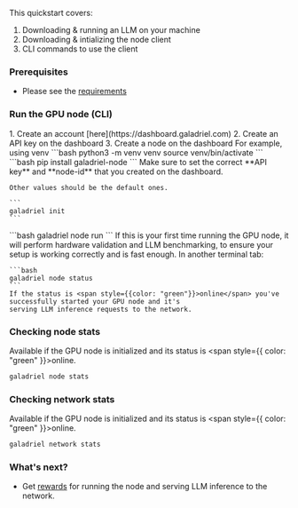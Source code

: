 This quickstart covers:

1. Downloading & running an LLM on your machine
2. Downloading & intializing the node client
3. CLI commands to use the client

### Prerequisites

* Please see the [requirements](requirements)

### Run the GPU node (CLI)

<Steps>
  <Step title="Sign up">
    1. Create an account [here](https://dashboard.galadriel.com)
    2. Create an API key on the dashboard
    3. Create a node on the dashboard
  </Step>
  <Step title="Create a virtual environment">
    For example, using venv
    ```bash
    python3 -m venv venv
    source venv/bin/activate
    ```
  </Step>
  <Step title="Install galadriel">
    ```bash
    pip install galadriel-node
    ```
  </Step>
  <Step title="Setup the environment">
    Make sure to set the correct **API key** and **node-id** that you created on the dashboard.

    Other values should be the default ones.

    ```
    galadriel init
    ```
  </Step>
  <Step title="Run the node">
    ```bash
    galadriel node run
    ```
    If this is your first time running the GPU node, it will perform hardware validation
    and LLM benchmarking, to ensure your setup is working correctly and is fast enough.
  </Step>
  <Step title="Check node status">
    In another terminal tab:

    ```bash
    galadriel node status
    ```
    If the status is <span style={{color: "green"}}>online</span> you've successfully started your GPU node and it's
    serving LLM inference requests to the network.

  </Step>

</Steps>

### Checking node stats

Available if the GPU node is initialized and its status is <span style={{ color: "green" }}>online</span>.
```bash
galadriel node stats
```

### Checking network stats

Available if the GPU node is initialized and its status is <span style={{ color: "green" }}>online</span>.
```bash
galadriel network stats
```


### What's next?

* Get [rewards](points) for running the node and serving LLM inference to the network.
